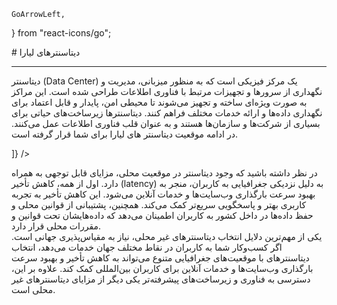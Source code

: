 
    GoArrowLeft,
} from "react-icons/go";


<Layout>
<Head>
<title>معرفی دیتاسنترهای لیارا</title>
</Head>
# دیتاسنترهای لیارا

<hr className="mb-2" />

<Section id="what-is-data-center" title="دیتاسنتر چیست؟" />

دیتاسنتر (Data Center) یک مرکز فیزیکی است که به منظور میزبانی، مدیریت و نگهداری از سرورها و تجهیزات مرتبط با فناوری اطلاعات طراحی شده است. این مراکز به صورت ویژه‌ای ساخته و تجهیز می‌شوند تا محیطی امن، پایدار و قابل اعتماد برای نگهداری داده‌ها و ارائه خدمات مختلف فراهم کنند. دیتاسنترها زیرساخت‌های حیاتی برای بسیاری از شرکت‌ها و سازمان‌ها هستند و به عنوان قلب فناوری اطلاعات عمل می‌کنند.
در ادامه موقعیت دیتاسنتر های لیارا برای شما قرار گرفته است.

<Section id="iran-region" title="دیتاسنترهای موقعیت ایران" />

<Table headers={[
  "نام دیتاسنتر",
  "موقعیت جغرافیایی",
  "دسترس‌پذیری",
  "امنیت فیزیکی و سایبری",
  "مقیاس‌پذیری",
]} data={[
  [
    "دیتاسنتر امین",
    "استان قم",
    "99.9%",
    "نظارت 24/7 و دسترسی محدود",
    "قابلیت افزایش منابع با توجه به نیاز کاربران",
  ],
  
]} />


<Section id="why-use-local-data-center" title="چرا از دیتاسنترهای محلی (local) استفاده کنیم؟" />
در نظر داشته باشید که وجود دیتاسنتر در موقعیت محلی، مزایای قابل توجهی به همراه دارد. اول از همه، کاهش تأخیر (latency) به دلیل نزدیکی جغرافیایی به کاربران، منجر به بهبود سرعت بارگذاری وب‌سایت‌ها و خدمات آنلاین می‌شود. این کاهش تأخیر به تجربه کاربری بهتر و پاسخگویی سریع‌تر کمک می‌کند. همچنین، پشتیبانی از قوانین محلی و حفظ داده‌ها در داخل کشور به کاربران اطمینان می‌دهد که داده‌هایشان تحت قوانین و مقررات محلی قرار دارد.

<Section id="why-use-global-data-center" title="چرا از دیتاسنترهای جهانی (global) استفاده کنیم؟" />
یکی از مهم‌ترین دلایل انتخاب دیتاسنترهای غیر محلی، نیاز به مقیاس‌پذیری جهانی است. اگر کسب‌وکار شما به کاربران در نقاط مختلف جهان خدمات می‌دهد، انتخاب دیتاسنترهای با موقعیت‌های جغرافیایی متنوع می‌تواند به کاهش تأخیر و بهبود سرعت بارگذاری وب‌سایت‌ها و خدمات آنلاین برای کاربران بین‌المللی کمک کند.
علاوه بر این، دسترسی به فناوری و زیرساخت‌های پیشرفته‌تر یکی دیگر از مزایای دیتاسنترهای غیر محلی است. 




</Layout>